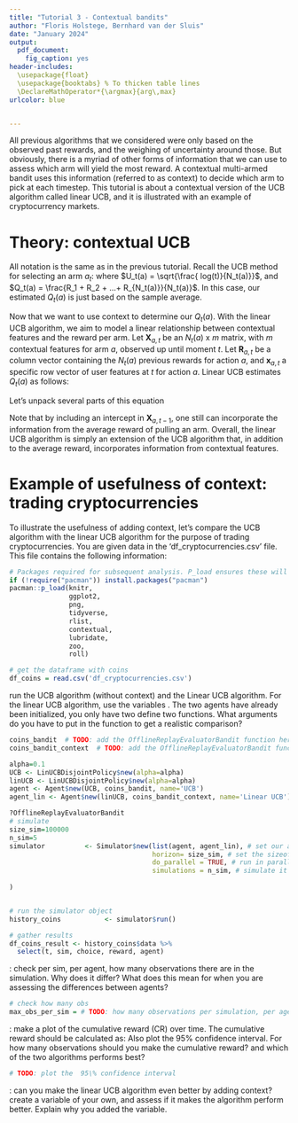 ---
title: "Tutorial 3 - Contextual bandits"
author: "Floris Holstege, Bernhard van der Sluis"
date: "January 2024"
output:
  pdf_document:
    fig_caption: yes
header-includes: 
  \usepackage{float} 
  \usepackage{booktabs} % To thicken table lines
  \DeclareMathOperator*{\argmax}{arg\,max}
urlcolor: blue


---

All previous algorithms that we considered were only based on the observed past rewards, and the weighing of uncertainty around those. But obviously, there is a myriad of other forms of information that we can use to assess which arm will yield the most reward. A contextual multi-armed bandit uses this information (referred to as context) to decide which arm to pick at each timestep. This tutorial is about a contextual version of the UCB algorithm called linear UCB, and it is illustrated with an example of cryptocurrency markets. 

# Theory: contextual UCB

All notation is the same as in the previous tutorial. Recall the UCB method for selecting an arm $a_t$:
\begin{align}
  a_t =  \mathrm{argmax}_{a \in \mathcal{A}} Q_t(a) + c \cdot U_t(a),
\end{align}
where  $U_t(a) = \sqrt{\frac{ log(t)}{N_t(a)}}$, and  $Q_t(a) = \frac{R_1 + R_2 + ...+ R_{N_t(a)}}{N_t(a)}$. In this case, our estimated  $Q_t(a)$ is just based on the sample average. 

Now that we want to use context to determine our $Q_t(a)$. With the linear UCB algorithm, we aim to model a linear relationship between contextual features and the reward per arm. Let $\mathbf{X}_{a, t}$ be an $N_t(a)$ x $m$ matrix, with $m$  contextual features for arm $a$, observed up until moment $t$.  Let $\mathbf{R}_{a,t}$ be a column vector containing the $N_t(a)$ previous rewards for action $a$, and $\mathbf{x}_{a,t}$ a specific row vector of user features at $t$ for action $a$. Linear UCB  estimates $Q_t(a)$ as follows: 

\begin{align}
      Q_t(a) = \argmax_{a} [\mathbf{x}_{a,t}'\hat{\boldsymbol{\beta}}_a + c \sqrt{\mathbf{x}_{a,t}'\mathbf{A}_{a, t-1}^{-1} \mathbf{x}_{a,t}'}], \\
    \mathbf{A}_{a, t-1} = \mathbf{X}_{a,t-1}'\mathbf{X}_{a,t-1},\\
    \hat{\boldsymbol{\beta}}_a =  \mathbf{A}_{a, t-1}^{-1}  \mathbf{X}_{a,t-1}'\mathbf{R}_{a, t-1}.
\end{align}

Let's unpack several parts of this equation 

\begin{align}
 Q_t(a) = \argmax_{a} [\overbrace{\mathbf{x}_{a,t}'\hat{\boldsymbol{\beta}}}^{\textcolor{red}{\text{Est. reward}}} + c \overbrace{\sqrt{\mathbf{x}_{a,t}'\mathbf{A}_{a, t-1}^{-1} \mathbf{x}_{a,t}'}}^{\textcolor{blue}{\text{Uncertainty}}}] 
\end{align}
\begin{itemize}
  \item \textcolor{red}{The estimated reward} for an arm $a$ is based upon a linear regression between the contextual features  ($\mathbf{X}_{a,t-1}$) and the rewards ($\mathbf{R}_{a, t-1}$) up until that point. Using the  estimated coefficients of this regression ( $\hat{\boldsymbol{\beta}}_a$), we estimate our expected reward for a new observation at $t$.
  \item \textcolor{blue}{The uncertainty} is measured with the standard deviation of the reward for an arm, $\sqrt{\mathbf{x}_{a,t}'\mathbf{A}_{a, t-1}^{-1} \mathbf{x}_{a,t}'}$. 
\end{itemize}
Note that by including an intercept in $\mathbf{X}_{a,t-1}$, one still can incorporate the information from the average reward of pulling an arm. Overall, the linear UCB algorithm is simply an extension of the UCB algorithm that, in addition to the average reward, incorporates information from contextual features. 

# Example of usefulness of context: trading cryptocurrencies

To illustrate the usefulness of adding context, let's compare the UCB algorithm with the linear UCB algorithm for the purpose of trading cryptocurrencies. You are given data in the 'df_cryptocurrencies.csv' file.  This file contains the following information:

\begin{itemize}
  \item \textbf{Symbol}: reflects for which cryptocurrency the information is recorded
  \item \textbf{Returns}: the returns for hold that cryptocurrency at the specific day
  \item \textbf{Date}: day and time for which the returns are recorded
  \item \textbf{OBV}: On-Balance Volume (OBV), is a measure for changes in the the amount of purchases (volume) for a cryptocurrency. Let $P_t$ denote the price at $t$ and $\mathrm{Volume}_t$ denote the volume at $t$. OBV then is calculated as follows:
  \begin{align}
    \mathrm{OBV}_t = \begin{cases} \text{if  } P_{t-1} < P_t & OBV_{t-1} + \mathrm{Volume}_{t}\\
    \text{if  } P_{t-1} \geq P_t & OBV_{t-1} - \mathrm{Volume}_{t}
    \end{cases}
  \end{align}
  \item \text{\textbf{roll returns week}}: average returns over the last 5 trading days (a  week)
  \item \text{\textbf{prev returns}}: returns of the coin for the previous trading day
\end{itemize}

```{r}


# Packages required for subsequent analysis. P_load ensures these will be installed and loaded. 
if (!require("pacman")) install.packages("pacman")
pacman::p_load(knitr,
               ggplot2,
               png,
               tidyverse,
               rlist,
               contextual,
               lubridate,
               zoo,
               roll)

# get the dataframe with coins 
df_coins = read.csv('df_cryptocurrencies.csv')
```



\textbf{Question 1:} run the UCB algorithm (without context) and the Linear UCB algorithm. For the linear UCB algorithm, use the variables \textit{roll returns, prev returns, obv}. The two agents have already been initialized, you only have two define two \textit{OfflineReplayEvaluatorBandit} functions. What arguments do you have to put in the \textit{OfflineReplayEvaluatorBandit} function to get a realistic comparison?

```{r,  eval=F, echo=T}
coins_bandit  # TODO: add the OfflineReplayEvaluatorBandit function here for UCB algorithm
coins_bandit_context  # TODO: add the OfflineReplayEvaluatorBandit function here for linear UCB algorithm

alpha=0.1
UCB <- LinUCBDisjointPolicy$new(alpha=alpha)
linUCB <- LinUCBDisjointPolicy$new(alpha=alpha)
agent <- Agent$new(UCB, coins_bandit, name='UCB') 
agent_lin <- Agent$new(linUCB, coins_bandit_context, name='Linear UCB')

?OfflineReplayEvaluatorBandit
# simulate
size_sim=100000
n_sim=5
simulator          <- Simulator$new(list(agent, agent_lin), # set our agents
                                    horizon= size_sim, # set the sizeof each simulation
                                    do_parallel = TRUE, # run in parallel for speed
                                    simulations = n_sim, # simulate it n_sim times,
                                    
)


# run the simulator object  
history_coins           <- simulator$run()

# gather results
df_coins_result <- history_coins$data %>%
  select(t, sim, choice, reward, agent) 

```


\textbf{Question 2}: check per sim, per agent, how many observations there are in the simulation. Why does it differ? What does this mean for when you are assessing the differences between agents?
```{r,  eval=F, echo=T}

# check how many obs
max_obs_per_sim = # TODO: how many observations per simulation, per agent?
```



\textbf{Question 3}: make a plot of the cumulative reward (CR) over time. The cumulative reward should be calculated as:
\begin{align}
  \mathrm{CR }_T = \sum^T_{t=1} log(1 + r_t)
\end{align}
Also plot the 95\% confidence interval. For how many observations should you make the cumulative reward? and which of the two algorithms performs best?

```{r,  eval=F, echo=T}
# TODO: plot the  95\% confidence interval
```


\textbf{Question 4}: can you make the linear UCB algorithm even better by adding context? create a variable of your own, and assess if it makes the algorithm perform better. Explain why you added the variable. 